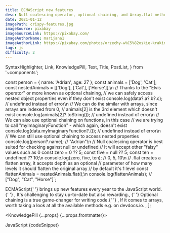 ```yaml
---
title: ECMAScript new features
desc: Null coalescing operator, optional chaining, and Array.flat method are all amazing. It's worth to follow ESNext features to be up-to-date with new possibilities.
date: 2021-01-12
imagePath: crispy-features.jpg
imageSource: pixabay
imageSourceLink: https://pixabay.com/
imageAuthorName: marijana1
imageAuthorLink: https://pixabay.com/photos/orzechy-w%C5%82oskie-krakingu-m%C5%82otek-3844990/
tags: js
difficulty: 2
---
```


  SyntaxHighlighter,
  Link,
  KnowledgePill,
  Text,
  Title,
  PostList,
} from '~components';

const person = {
  name: 'Adrian',
  age: 27
};
const animals = ['Dog', 'Cat'];
const nestedAnimals = [['Dog'], ['Cat'], ['Horse']];\n
// Thanks to the "Elvis operator" or more known as optional chaining,
// we can safely access nested object properties even if they don't exist
console.log(data?.a?.b?.c); // undefined instead of error\n
// We can do the similar with arrays, since arrays are indexed from 0,
// animals[2] is the 3rd element which doesn't exist
console.log(animals[2]?.toString()); // undefined instead of error\n
// We can also use optional chaining on functions, in this case
// we are trying to call "myImaginaryFunction" - which again, doesn't exist
console.log(data.myImaginaryFunction?.()); // undefined instead of error\n
// We can still use optional chaining to access nested properties
console.log(person?.name); // "Adrian"\n
// Null coalescing operator is best suited for checking against null or undefined
// It will accept other "falsy" values such as 0
const zero = 0 ?? 5;
const five = null ?? 5;
const ten = undefined ?? 10;\n
console.log(zero, five, ten); // 0, 5, 10\n
// .flat creates a flatten array, it accepts depth as an optional
// parameter of how many levels it should flatten the original array
// by default it's 1 level
const flattenAnimals = nestedAnimals.flat();\n
console.log(flattenAnimals); // ["Dog", "Cat", "Horse"]`;

  <Text>
    <Link href="https://en.wikipedia.org/wiki/ECMAScript">ECMAScript</Link>{' '}
    brings up new features every year to the JavaScript world.{' '}
  </Text>,
  <Text>It's challenging to stay up-to-date but also rewarding.</Text>,
  <Text>
    {' '}
    <Link href="https://developer.mozilla.org/en-US/docs/Web/JavaScript/Reference/Operators/Optional_chaining">
      Optional chaining
    </Link> is a true game-changer for writing code.{' '}
  </Text>,
  <Text>
    If it comes to arrays, worth taking a look at all the available methods e.g.
    on <Link href="https://devdocs.io/javascript-array/">devdocs.io</Link>.
  </Text>,
];

<KnowledgePill {...props} {...props.frontmatter}>
  <Title level={4} transform="none">
    Explore ECMAScript
  </Title>
  <Text size="small">JavaScript</Text>
  <SyntaxHighlighter>{codeSnippet}</SyntaxHighlighter>
  <Title level={4} transform="none">
    Summary
  </Title>
  <PostList data={listData} />
</KnowledgePill>
